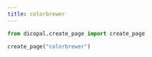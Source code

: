```yaml
---
title: colorbrewer
---
```



```python
from dicopal.create_page import create_page

create_page("colorbrewer")
```

